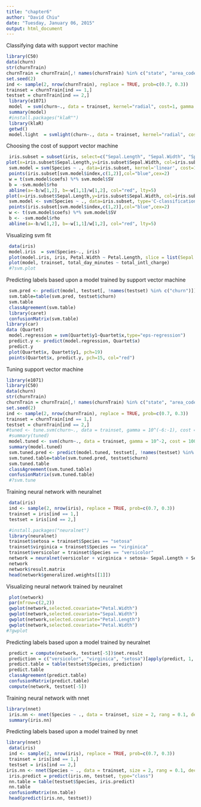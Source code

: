 ---
title: "chapter6"
author: "David Chiu"
date: "Tuesday, January 06, 2015"
output: html_document
---

Classifying data with support vector machine
```{r}
library(C50)
data(churn)
str(churnTrain)
churnTrain = churnTrain[,! names(churnTrain) %in% c("state", "area_code", "account_length") ]
set.seed(2)
ind <- sample(2, nrow(churnTrain), replace = TRUE, prob=c(0.7, 0.3))
trainset = churnTrain[ind == 1,]
testset = churnTrain[ind == 2,]
 library(e1071)
 model  = svm(churn~., data = trainset, kernel="radial", cost=1, gamma = 1/ncol(trainset))
 summary(model)
 #install.packages("klaR"")
 library(klaR) 
 getwd()
 model.light  = svmlight(churn~., data = trainset, kernel="radial", cost=1, gamma = 1/ncol(trainset))
```
Choosing the cost of support vector machine
```{r}
 iris.subset = subset(iris, select=c("Sepal.Length", "Sepal.Width", "Species"), Species %in% c("setosa","virginica"))
plot(x=iris.subset$Sepal.Length,y=iris.subset$Sepal.Width, col=iris.subset$Species, pch=19)
 svm.model = svm(Species ~ ., data=iris.subset, kernel='linear', cost=1, scale=FALSE)
 points(iris.subset[svm.model$index,c(1,2)],col="blue",cex=2)
 w = t(svm.model$coefs) %*% svm.model$SV
 b = -svm.model$rho
 abline(a=-b/w[1,2], b=-w[1,1]/w[1,2], col="red", lty=5)
plot(x=iris.subset$Sepal.Length,y=iris.subset$Sepal.Width, col=iris.subset$Species, pch=19)
 svm.model <- svm(Species ~ ., data=iris.subset, type='C-classification', kernel='linear', cost=10000, scale=FALSE)
 points(iris.subset[svm.model$index,c(1,2)],col="blue",cex=2)
 w <- t(svm.model$coefs) %*% svm.model$SV
 b <- -svm.model$rho
 abline(a=-b/w[1,2], b=-w[1,1]/w[1,2], col="red", lty=5)
```
Visualizing svm fit
```{r}
 data(iris)
 model.iris  = svm(Species~., iris)
 plot(model.iris, iris, Petal.Width ~ Petal.Length, slice = list(Sepal.Width = 3, Sepal.Length = 4))
 plot(model, trainset, total_day_minutes ~ total_intl_charge)
 #?svm.plot  
```
Predicting labels based upon a model  trained by support vector machine
```{r}
 svm.pred <- predict(model, testset[, !names(testset) %in% c("churn")])
 svm.table=table(svm.pred, testset$churn)
 svm.table
 classAgreement(svm.table)
 library(caret)
 confusionMatrix(svm.table)
library(car)
data (Quartet)
 model.regression = svm(Quartet$y1~Quartet$x,type="eps-regression")
 predict.y <- predict(model.regression, Quartet$x) 
 predict.y
 plot(Quartet$x, Quartet$y1, pch=19)
 points(Quartet$x, predict.y, pch=15, col="red")
```
Tuning support vector machine
```{r}
library(e1071)
library(C50)
data(churn)
str(churnTrain)
churnTrain = churnTrain[,! names(churnTrain) %in% c("state", "area_code", "account_length") ]
set.seed(2)
ind <- sample(2, nrow(churnTrain), replace = TRUE, prob=c(0.7, 0.3))
trainset = churnTrain[ind == 1,]
testset = churnTrain[ind == 2,]
#tuned <- tune.svm(churn~., data = trainset, gamma = 10^(-6:-1), cost = 10^(1:2))
 #summary(tuned)
 model.tuned <- svm(churn~., data = trainset, gamma = 10^-2, cost = 100)
 summary(model.tuned)
 svm.tuned.pred <- predict(model.tuned, testset[, !names(testset) %in% c("churn")])
 svm.tuned.table=table(svm.tuned.pred, testset$churn)
 svm.tuned.table
 classAgreement(svm.tuned.table)
 confusionMatrix(svm.tuned.table)
 #?svm.tune
```
Training neural network with neuralnet
```{r}
 data(iris)
 ind <- sample(2, nrow(iris), replace = TRUE, prob=c(0.7, 0.3))
 trainset = iris[ind == 1,]
 testset = iris[ind == 2,]

 #install.packages("neuralnet")
 library(neuralnet)
 trainset$setosa = trainset$Species == "setosa"
 trainset$virginica = trainset$Species == "virginica"
 trainset$versicolor = trainset$Species == "versicolor"
 network = neuralnet(versicolor + virginica + setosa~ Sepal.Length + Sepal.Width + Petal.Length + Petal.Width, trainset, hidden=3)
 network
 network$result.matrix
 head(network$generalized.weights[[1]])
```
Visualizing neural network trained by neuralnet
```{r}
 plot(network)
 par(mfrow=c(2,2))
 gwplot(network,selected.covariate="Petal.Width")
 gwplot(network,selected.covariate="Sepal.Width")
 gwplot(network,selected.covariate="Petal.Length")
 gwplot(network,selected.covariate="Petal.Width")
#?gwplot
```
Predicting labels based upon a model trained by neuralnet
```{r}
 predict = compute(network, testset[-5])$net.result
 prediction = c("versicolor", "virginica", "setosa")[apply(predict, 1, which.max)]
 predict.table = table(testset$Species, prediction)
 predict.table
 classAgreement(predict.table)
 confusionMatrix(predict.table)
 compute(network, testset[-5])
```
Training neural network with nnet
```{r}
library(nnet)
 iris.nn <- nnet(Species ~ ., data = trainset, size = 2, rang = 0.1, decay = 5e-4, maxit = 200)
 summary(iris.nn)
```
Predicting labels based upon a model trained by nnet
```{r}
library(nnet)
 data(iris)
 ind <- sample(2, nrow(iris), replace = TRUE, prob=c(0.7, 0.3))
 trainset = iris[ind == 1,]
 testset = iris[ind == 2,]
iris.nn <- nnet(Species ~ ., data = trainset, size = 2, rang = 0.1, decay = 5e-4, maxit = 200)
 iris.predict = predict(iris.nn, testset, type="class")
 nn.table = table(testset$Species, iris.predict)
 nn.table
 confusionMatrix(nn.table)
 head(predict(iris.nn, testset))
```

